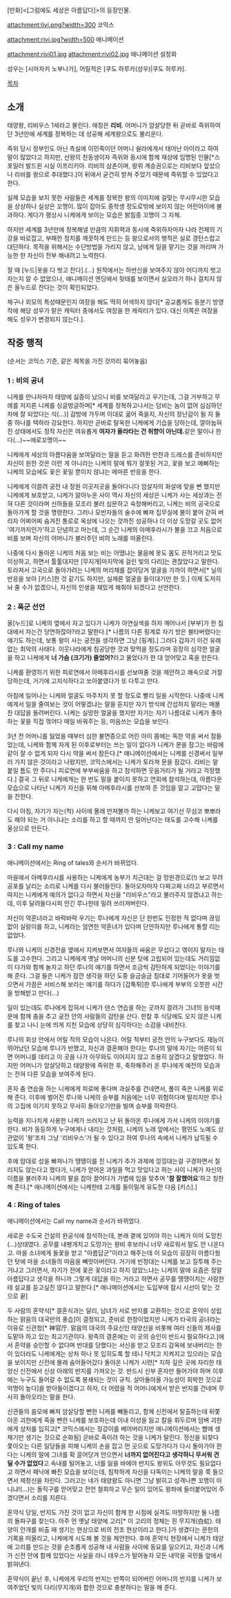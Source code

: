 [만화]<[그럼에도 세상은 아름답다]>의 등장인물.

attachment:livi.png?width=300
코믹스

attachment:rivi.jpg?width=500
애니메이션

attachment:rivi01.jpg
attachment:rivi02.jpg
애니메이션 설정화

성우는 [시마자키 노부나가], 어릴적은 [쿠도 하루카(성우)|쿠도 하루카].

[[목차]]

== 소개 ==
태양왕, 리비우스 1세라고 불린다. 애칭은 '''리비'''. 어머니가 암살당한 뒤 곧바로 즉위하여 단 3년만에 세계를 정복하는 데 성공해 세계왕으로도 불리운다.

즉위 당시 정부인도 아닌 측실에 이민족이던 어머니 쉴라에게서 태어난 아이라고 하여 말이 많았다고 하지만, 선왕의 친동생이자 즉위와 동시에 함께 재상에 임명된 인물[*스포일러 발드윈 시실 이프리키아. 리비의 삼촌이며, 왕위 계승권으로는 리비보다 앞섰으나 리비를 왕으로 추대했다.]이 뒤에서 굳건히 받쳐 주었기 때문에 즉위할 수 있었다고 한다.

실제 모습을 보지 못한 사람들은 세계를 정복한 왕의 이미지에 걸맞는 무시무시한 모습을 상상하나 실상은 꼬맹이. 많이 잡아도 중학생 정도로밖에 보이지 않는 어린아이에 불과하다. 게다가 평상시 니케에게 보이는 모습은 밝힘증 꼬맹이 그 자체.

하지만 세계를 3년만에 정복해낼 만큼의 지휘력과 동시에 즉위하자마자 나라 전체의 기강을 바로잡고, 부패한 정치를 깨끗하게 만드는 등 왕으로서의 행적은 실로 경탄스럽고 대단하다. 목적을 위해서는 수단방법을 가리지 않고, 남에게 일을 맡기는 것을 꺼리며 가능한 한 자신이 전부 해내려고 노력한다.

잘 때 [누드|옷을 다 벗고 잔다].(...) 원작에서는 하반신을 보여주지 않아 어디까지 벗고 자는지 알 수 없었으나, 애니메이션 엔딩에서 뒷태를 보이면서 실오라기 하나 걸치지 않은 올누드로 잔다는 것이 확인되었다.

체구나 외모의 특성때문인지 여장을 해도 딱히 어색하지 않다[* 공교롭게도 동분기 방영작에 해당 성우가 맡은 캐릭터 중에서도 여장을 한 캐릭터가 있다. 대신 이쪽은 여장을 해도 성우가 변경되지 않는다.].

== 작중 행적 ==
(순서는 코믹스 기준, 같은 제목을 가진 것끼리 묶어놓음)

{{{#!html
<div style="border: 3px solid Orange;padding:10px;margin-bottom:0px"><b style="font-size:18px">주의! 내용 누설이 있습니다.</b>

본 항목과 하위 항목은 작품의 줄거리나 결말, 반전 요소를 설명하고 있습니다.
작품의 내용 누설을 원하지 않는다면 이 문서를 닫아 주세요.</div>}}}


=== 1 : 비의 공녀 ===
니케를 만나자마자 태양에 싫증이 났으니 비를 보여달라고 우기는데, 그걸 거부하고 무례를 저지른 니케를 싱글벙글하며[* 세계를 정복하고나서는 덤비는 놈이 없어 심심하던 차에 잘 되었다는 식(...)] 감방에 가두며 이대로 굶어 죽을지, 자신의 장난감이 될 지 둘 중 하나를 택하라 강요한다. 하지만 곧바로 탈옥한 니케에게 기습을 당하는데, 깔아눕혀진 상태에서도 정작 자신은 여유롭게 '''여자가 올라타는 건 취향이 아닌데.'''같은 말이나 한다(...)~~에로꼬맹이~~

니케에게 세상의 아름다움을 보여달라는 말을 듣고 화려한 만찬과 드레스를 준비하지만 자신이 원한 것은 이런 게 아니라는 니케의 말에 뭐가 잘못된 거고, 꽃을 보고 예뻐하는 니케의 모습에도 꽃은 꽃일 뿐이지 않냐는 메마른 반응을 한다.

니케에게 이끌려 궁전 내 정원 이곳저곳을 돌아다니다 암살자의 화살에 맞을 뻔 했지만 니케에게 보호받고, 니케가 앓아누운 사이 역시 자신의 세상은 니케가 사는 세상과는 전혀 다른 것이라며 신하들을 모조리 불러 심문하고 숙청해버리고, 니케는 비의 공국으로 돌아가게 할 것을 명령한다. 그러나 모반자들의 술수에 빠져 집무실에 불이 붙어 갇혀 버리자 어찌어찌 숨겨진 통로로 옥상에 나오는 것까진 성공하나 더 이상 도망갈 곳도 없어 '여기까지인가'하고 단념하고 마는데, 그 순간 니케의 아메후라시가 불을 끄고 처음으로 비를 보며 자신의 어머니가 불러주던 비의 노래를 떠올린다.

나중에 다시 돌아온 니케의 처음 보는 비는 어땠냐는 물음에 옷도 몸도 끈적거리고 맛도 이상하고, 하면서 툴툴대지만 [무지개|마지막에 걸린 빛의 다리]는 괜찮았다고 말한다. 토라져서 고국으로 돌아가려는 니케의 머리채를 잡아당겨 얼굴을 가까이 하면서[* 닐의 반응을 보아 [키스]한 것 같기도 하지만, 실제론 얼굴을 들이대기만 한 듯.] 이제 도저히 놔 줄 수가 없겠으니, 자신의 인생을 재밌게 해줘야 되겠다고 선언한다.

=== 2 : 폭군 선언 ===
올[누드]로 니케의 옆에서 자고 있다가 니케가 아연실색을 하자 깨어나서 [부부]가 한 침대에서 자는건 당연하잖아?라고 말한다.[* 나름의 다른 핑계로 자기 방은 불타버렸다는 얘기도 하는데, 보통 왕이 사는 궁전을 생각하면 그냥 [핑계].] 그러다 갑자기 이건 유례없는 최악의 사태다. 이웃나라에게 침공당한 것과 맞먹을 정도라며 굉장히 심각한 얼굴을 하고 니케에게 '''너 가슴 (크기가) 줄었어?'''라고 물었다가 한 대 얻어맞고 혹을 만든다.

니케를 환영하기 위한 피로연에서 아메후라시를 선보여줄 것을 제안하고 쾌속으로 거절당하는데, 거기에 고지식하다고 쏘아붙였다가 또 다투고 만다.

아침에 일어나는 니케와 얼굴도 마주치지 못 할 정도로 빨리 일을 시작한다. 나중에 니케에게서 일을 줄여보는 것이 어떻겠냐는 말을 듣지만 자기 방식에 간섭하지 말라는 매몰찬 대답을 돌려버린다. 니케는 실망한 얼굴을 했지만 자기는 자기 나름대로 니케가 좋아하는 꽃을 직접 꺾어다 매일 바꿔주는 등, 마음쓰는 모습을 보인다.

3년 전 어머니를 잃었을 때부터 심한 불면증으로 어린 아이 몸에는 독한 약을 써서 잠들었는데, 니케와 함께 자게 된 이후로부터는 쓰는 일이 없다가 니케가 문을 잠그는 바람에 같이 잘 수 없게 되자 다시 약을 써서 잠든다.[* 애니메이션에서는 니케를 신경써서 일부러 가지 않은 것이라고 나왔지만, 코믹스에서는 니케가 토라져 문을 잠갔다. 리비는 말 붙일 틈도 안 주다니 피로연에 부부싸움을 하고 참석하면 웃음거리가 될 거라고 걱정했다.] 결국 그 뒤로 니케에게는 한 번도 말을 붙이지 못하고 연회에 참석하는데, 아름다운 모습으로 나타난 니케가 자신을 위해 아메후라시를 선보여 준 것임을 알고 고맙다는 말을 전한다.

다시 아침, 자기가 자는(척) 사이에 몰래 만져볼까 하는 니케보고 여기선 무심코 뽀뽀라도 해야 되는 거 아니냐는 소리를 하고 할 때까지 안 일어난다는 태도를 고수해 니케를 울상으로 만든다.

=== 3 : Call my name === 
애니메이션에서는 Ring of tales와 순서가 바뀌었다.

마을에서 아메후라시를 사용하는 니케에게 농부가 치근대는 걸 망원경으로(!) 보고 무려 공포를 날리는 소리로 니케를 다시 불러들인다. 돌아오자마자 다짜고짜 너라고 부르면서 따지는 니케에게 예의가 없다고 하면서 자신을 "리비우스"라고 불러주지 않겠냐고 하는데, 이후 달려들다시피 안긴 루나한테 밀려 쓰러져버린다.

자신이 약혼녀라고 바락바락 우기는 루나에게 자신은 단 한번도 인정한 적 없다며 끊임없이 실랑이를 하고, 니케라는 엄연한 약혼녀가 있다며 단언하지만 루나에게 통할 리는 없었다.

루나와 니케의 신경전을 옆에서 지켜보면서 여자들의 싸움은 무섭다고 엮이지 말자는 태도를 고수한다. 그리고 니케에게 옛날 어머니의 신분 탓에 고립되어 있는데도 거리낌없이 다가와 함께 놀자고 하던 루나의 얘기를 하면서 조금씩 감탄하게 되었다는 이야기를 해 준다. 그걸 들은 니케가 잠깐 생각을 하던 도중 슬금슬금 침대로 기어들어가 옷을 벗으면서 가끔은 서비스해 보라는 얘기를 하다가 [갑툭튀]한 루나에게 부부의 오붓한 시간을 방해받고 만다(...)

일이 있는데도 루나에게 잡혀서 니케가 댄스 연습을 하는 곳까지 끌려가 그녀의 응석때문에 함께 춤을 추고 궁전 안의 사람들의 감탄을 산다. 한참 후 식당에도 오지 않은 니케를 찾고 나니 눈에 띄게 지친 모습에 상당히 심각하다는 소감을 내비친다.


루나의 회상 안에서 어릴 적의 모습이 나온다. 어릴 적부터 궁전 안의 누구보다도 재능이 뛰어났던 모습에 루나가 반했고, 자신과 결혼해야 한다는 루나의 말에 자기는 어른이 되면 어머니를 데리고 이 곳을 나가 아무와도 이어지지 않고 조용히 살겠다고 말했었다. 하지만 어머니가 암살당하고 태양왕에 즉위한 후, 축하해주러 온 루나에게 예전의 모습과는 전혀 다른 모습을 보여주게 된다.

혼자 춤 연습을 하는 니케에게 피로에 좋다며 과실주를 건네면서, 풀이 죽은 니케를 위로해 준다. 이후에 벌어진 루나와 니케의 승부를 처음에는 너무 위험하다며 말리지만 루나의 고집에 이기지 못하고 무사히 돌아오기만을 빌며 승부를 허락한다.

능력을 지나치게 사용한 니케가 쓰러지고 난 뒤 돌아온 루나에게 가서 니케의 이야기를 한다. 비가 동등하게 누구에게나 내리는 것처럼, 니케의 노래 앞에서는 평민도 노예도 상관없이 '왕'조차 그냥 '리비우스'가 될 수 있다고 하여 루나의 속에서 니케가 납득될 수 있도록 한다.

후에 맘대로 성을 빠져나가 땡땡이를 친 니케가 추가 과제에 낑낑대는걸 구경하면서 질리지도 않는다고 했다가, 니케가 얻어온 과일을 먹고 맛있다고 하는 사이 니케가 자신의 이름을 불러주자 니케의 팔을 잡아 끌어다가 가볍에 입을 맞추며 ''''참 잘했어요''''하고 칭찬해 준다.[* 애니메이션에서는 니케한테 고개를 들이밀게 유도한 다음 [키스].]

=== 4 : Ring of tales ===
애니메이션에서는 Call my name과 순서가 바뀌었다.

새로운 수도국 건설의 완공식에 참석하는데, 본래 곁에 있어야 하는 니케가 이미 도망친(...)상태였다. 공무를 내팽개치고 도망가는 왕비 후보라니 너무 새로워서 말도 안 나온다고. 마을 소녀에게 들꽃을 받고 "아름답군"이라고 해주는데 이 모습이 굉장히 아름다웠던 탓에 마을 소녀들의 마음을 빼앗아버린다. 거기에 빈정대는 니케를 보고 질투해 주는 거냐고 그러면서, 자기가 전에 꽃은 꽃이라고 하지 않았느냐는 니케의 말에 요즘은 정말 아름답다고 생각을 하니까 그렇게 대답을 하는 거라고 하면서 공무를 땡땡이치는 사람한테 설교를 듣고싶진 않다고 말한다.[* 애니메이션에서는 도입부에 잠시 시선이 맞는 것으로 끝]

두 사람의 혼약식[* 결혼식과는 달리, 남녀가 서로 반지를 교환하는 것으로 혼약이 성립하는 맑음의 대국만의 풍습]이 결정되고, 준비로 한창이었지만 니케가 타국의 공녀라는 이유로 신관청[* 神官庁. 맑음의 대국의 주요신인 태양신을 비롯해 여러 신들의 제사를 도맡아 하고 있는 최고기관이다. 왕족의 결혼에는 이 곳의 승인이 반드시 필요하다고.]에서 혼약을 승인할 수 없다며 반대를 당했다는 서신을 받고 모조리 감옥에 보내버리는 한이 있더라도 니케에게는 상처 하나 못 입히도록 할 테니 닥치고 지켜지고 있으라는 모습을 보이지만 신전에 몰래 숨어들어갔다 돌아온 니케가 시련[* 지하 깊은 곳에 자리한 태양신 신전에서 신상 아래의 반지를 가져오는 것. 반드시 신부 혼자만 들어가야 하며 이후에는 누구도 들어갈 수 없도록 봉쇄되는 것이 규칙. 살아돌아올 가능성이 희박한 것으로 악명이 높다]을 받아들이겠다고 하자, 더 어렸을 적 어머니에게서 받은 반지를 건네며 무사히 돌아오라는 말을 한다.

신관들의 음모에 빠져 암살당할 뻔한 니케를 빼돌리고, 함께 신전에서 탈출하는데 뒤쫓아온 괴한에게 죽을 뻔한 니케를 보호하는데 이내 이성을 잃고 칼을 휘두르며 덤벼 괴한에게 상처를 입히고[* 코믹스에서는 정강이를 베어버리지만 애니메이션에서는 뺨에 생채기만 생기는 것으로 순화됨] 곧바로 죽이려 하는 것을 니케가 말린다. 정신을 되찾다 쫓아오는 다른 일당들을 피해 니케의 손을 잡고 먼 곳으로 도망가다가 다시 돌아가야 한다는 니케의 말에 그녀를 확 끌어당겨 안으면서 '''너까지 없어진다고 생각하니 무서워 견딜 수가 없었다'''고 속내를 털어놓고, 너를 잃을 바에야 반지도 왕위도 아무것도 필요없다고 하면서 패닉에 빠진 모습을 보이는데, 침착하게 자신을 다독이는 니케의 말을 쭉 들으면서 제정신을 차린다. 그러고는 네가 태양왕도 아니면 그냥 밝히고 성격나쁜 꼬맹이 아니냐!(...)는 돌직구를 얻어맞고 전언 철회하고 무슨 일이 있어도 왕좌에 들러붙어있어 주겠다면서 소리를 지른다.

혼약식 당일, 반지도 가진 것이 없고 자신이 함께 한 시점에 실격도 마땅하지만 둘 나름의 돌파구를 찾는다. 아주 먼 옛날 태양에 고리[* 이 고리의 정체는 흰 무지개(白虹). 태양이 안개를 비출 때 생기는 현상으로 비의 전조 현상이라고 한다.]가 생겼다는 문헌의 기록을 떠올리고, 니케에게 시도해 볼 것을 제안한다. 후에 혼약식 현장에서 니케가 태양에 고리를 만드는 것을 순조롭게 성공해 내 사람들 사이에 동요를 일으키고, 자신과 니케가 신전 안에 함께 있었다는 사실을 라니 테우스가 털어놓자 모든 내막을 국민들 앞에서 밝혀낸다.

혼약식이 끝난 후, 니케에게 우리의 반지는 반쪽이 되어버린 어머니의 반지를 니케가 보여주었던 빛의 다리(무지개)와 합한 것으로 충분하다는 말을 해 준다.

